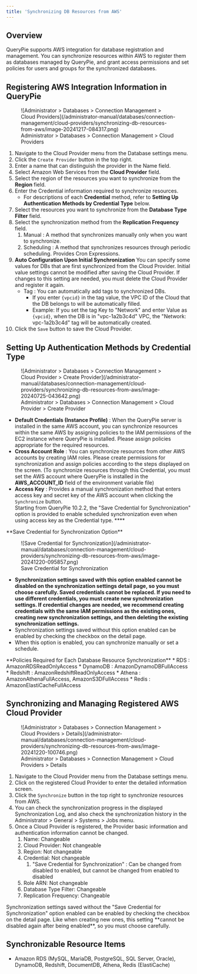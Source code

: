 ```yaml
---
title: 'Synchronizing DB Resources from AWS'
---
```



## Overview

QueryPie supports AWS integration for database registration and management. You can synchronize resources within AWS to register them as databases managed by QueryPie, and grant access permissions and set policies for users and groups for the synchronized databases.

## Registering AWS Integration Information in QueryPie

<figure data-layout="center" data-align="center">
![Administrator &gt; Databases &gt; Connection Management &gt; Cloud Providers](/administrator-manual/databases/connection-management/cloud-providers/synchronizing-db-resources-from-aws/image-20241217-084317.png)
<figcaption>
Administrator &gt; Databases &gt; Connection Management &gt; Cloud Providers
</figcaption>
</figure>

1. Navigate to the Cloud Provider menu from the Database settings menu.
2. Click the `Create Provider` button in the top right.
3. Enter a name that can distinguish the provider in the Name field.
4. Select Amazon Web Services from the **Cloud Provider** field.
5. Select the region of the resources you want to synchronize from the **Region** field.
6. Enter the Credential information required to synchronize resources.
    * For descriptions of each **Credential** method, refer to **Setting Up Authentication Methods by Credential Type** below.
7. Select the resources you want to synchronize from the **Database Type Filter** field. 
8. Select the synchronization method from the **Replication Frequency** field.
    1. Manual : A method that synchronizes manually only when you want to synchronize.
    2. Scheduling : A method that synchronizes resources through periodic scheduling. Provides Cron Expressions.
9. **Auto Configuration Upon Initial Synchronization** You can specify some values for DBs that are first synchronized from the Cloud Provider. Initial value settings cannot be modified after saving the Cloud Provider. If changes to this setting are needed, you must delete the Cloud Provider and register it again.
    * Tag : You can automatically add tags to synchronized DBs.
        * If you enter `{vpcid}` in the tag value, the VPC ID of the Cloud that the DB belongs to will be automatically filled.
        * Example: If you set the tag Key to "Network" and enter Value as `{vpcid}`, when the DB is in "vpc-1a2b3c4d" VPC, the "Network: vpc-1a2b3c4d" tag will be automatically created.
10. Click the `Save` button to save the Cloud Provider.

## Setting Up Authentication Methods by Credential Type

<figure data-layout="center" data-align="center">
![Administrator &gt; Databases &gt; Connection Management &gt; Cloud Provider &gt; Create Provider](/administrator-manual/databases/connection-management/cloud-providers/synchronizing-db-resources-from-aws/image-20240725-043642.png)
<figcaption>
Administrator &gt; Databases &gt; Connection Management &gt; Cloud Provider &gt; Create Provider
</figcaption>
</figure>

*  **Default Credentials (Instance Profile)**  : When the QueryPie server is installed in the same AWS account, you can synchronize resources within the same AWS by assigning policies to the IAM permissions of the EC2 instance where QueryPie is installed. Please assign policies appropriate for the required resources.
*  **Cross Account Role**  : You can synchronize resources from other AWS accounts by creating IAM roles. Please create permissions for synchronization and assign policies according to the steps displayed on the screen. (To synchronize resources through this Credential, you must set the AWS account where QueryPie is installed in the **AWS_ACCOUNT_ID** field of the environment variable file)
*  **Access Key**  : Provides a manual synchronization method that enters access key and secret key of the AWS account when clicking the `Synchronize` button. <br/>Starting from QueryPie 10.2.2, the "Save Credential for Synchronization" option is provided to enable scheduled synchronization even when using access key as the Credential type.  **** 

<Callout type="important">
**Save Credential for Synchronization Option**

<figure data-layout="center" data-align="center">
![Save Credential for Synchronization](/administrator-manual/databases/connection-management/cloud-providers/synchronizing-db-resources-from-aws/image-20241220-095857.png)
<figcaption>
Save Credential for Synchronization
</figcaption>
</figure>

*  **Synchronization settings saved with this option enabled cannot be disabled on the synchronization settings detail page, so you must choose carefully. Saved credentials cannot be replaced. If you need to use different credentials, you must create new synchronization settings. If credential changes are needed, we recommend creating credentials with the same IAM permissions as the existing ones, creating new synchronization settings, and then deleting the existing synchronization settings.** 
* Synchronization settings saved without this option enabled can be enabled by checking the checkbox on the detail page.
* When this option is enabled, you can synchronize manually or set a schedule.
</Callout>

<Callout type="info">
**Policies Required for Each Database Resource Synchronization**
* RDS : AmazonRDSReadOnlyAccess
* DynamoDB : AmazonDynamoDBFullAccess
* Redshift : AmazonRedshiftReadOnlyAccess
* Athena : AmazonAthenaFullAccess, AmazonS3DFullAccess
* Redis : AmazonElastiCacheFullAccess
</Callout>

## Synchronizing and Managing Registered AWS Cloud Provider

<figure data-layout="center" data-align="center">
![Administrator &gt; Databases &gt; Connection Management &gt; Cloud Providers &gt; Details](/administrator-manual/databases/connection-management/cloud-providers/synchronizing-db-resources-from-aws/image-20241220-100746.png)
<figcaption>
Administrator &gt; Databases &gt; Connection Management &gt; Cloud Providers &gt; Details
</figcaption>
</figure>

1. Navigate to the Cloud Provider menu from the Database settings menu.
2. Click on the registered Cloud Provider to enter the detailed information screen.
3. Click the `Synchronize` button in the top right to synchronize resources from AWS.
4. You can check the synchronization progress in the displayed Synchronization Log, and also check the synchronization history in the Administrator &gt; General &gt; Systems &gt; Jobs menu.
5. Once a Cloud Provider is registered, the Provider basic information and authentication information cannot be changed.
    1. Name: Changeable
    2. Cloud Provider: Not changeable
    3. Region: Not changeable
    4. Credential: Not changeable
        1. "Save Credential for Synchronization" : Can be changed from disabled to enabled, but cannot be changed from enabled to disabled
    5. Role ARN: Not changeable
    6. Database Type Filter: Changeable
    7. Replication Frequency: Changeable

<Callout type="important">
Synchronization settings saved without the "Save Credential for Synchronization" option enabled can be enabled by checking the checkbox on the detail page. Like when creating new ones, this setting **cannot be disabled again after being enabled**, so you must choose carefully.
</Callout>

## Synchronizable Resource Items

* Amazon RDS (MySQL, MariaDB, PostgreSQL, SQL Server, Oracle), DynamoDB, Redshift, DocumentDB, Athena, Redis (ElastiCache)
